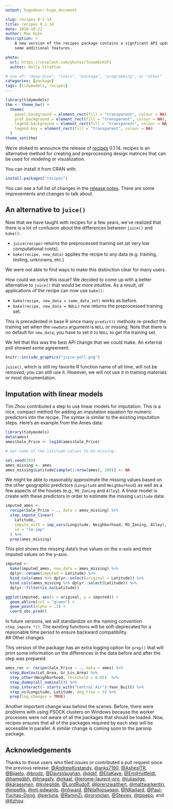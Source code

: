 ```yaml
---
output: hugodown::hugo_document

slug: recipes-0-1-14
title: recipes 0.1.14
date: 2020-10-22
author: Max Kuhn
description: >
    A new version of the recipes package contains a signficant API update and 
    some additional features. 

photo:
  url: https://unsplash.com/photos/ToswmEekSFI
  author: Holly Stratton

# one of: "deep-dive", "learn", "package", "programming", or "other"
categories: [package] 
tags: [tidymodels, recipes]
---
```


```r
library(tidymodels)
thm <- theme_bw() + 
  theme(
    panel.background = element_rect(fill = "transparent", colour = NA), 
    plot.background = element_rect(fill = "transparent", colour = NA),
    legend.background = element_rect(fill = "transparent", colour = NA),
    legend.key = element_rect(fill = "transparent", colour = NA)
  )
theme_set(thm)
```

We're stoked to announce the release of [recipes](https://recipes.tidymodels.org) 0.1.14. recipes is an alternative method for creating and preprocessing design matrices that can be used for modeling or visualization. 

You can install it from CRAN with:

```r
install.packages("recipes")
```

You can see a full list of changes in the [release notes](https://recipes.tidymodels.org/news/index.html). There are some improvements and changes to talk about. 

## An alternative to `juice()`

Now that we have taught with recipes for a few years, we've realized that there is a lot of  confusion about the differences between `juice()` and `bake()`:

* `juice(recipe)` returns the preprocessed training set (at very low computational costs).
* `bake(recipe, new_data)` applies the recipe to any data (e.g. training, testing, unknowns, etc.)

We were not able to find ways to make this distinction clear for many users. 

How could we solve this issue? We decided to come up with a better alternative to `juice()`  that would be more intuitive. As a result,  _all_ applications of the recipe can now use `bake()`: 

* `bake(recipe, new_data = some_data_set)` works as before. 
* `bake(recipe, new_data = NULL)` now returns the preprocessed training set. 

This is precedented in base R since many `predict()` methods re-predict the training set when the `newdata` argument is `NULL` or missing. Note that there is no default for `new_data`; you have to set it to `NULL` to get the training set. 

We felt that this was the best API change that we could make. An external poll showed some agreement: 

```r
knitr::include_graphics("juice-poll.png")
```

`juice()`, which is still my favorite R function name of all time, will not be removed; you can still use it. However, we will not use it in training materials or most documentation. 

## Imputation with linear models

Tim Zhou contributed a step to use linear models for imputation. This is a nice, compact method for adding an imputation equation for numeric predictors into the recipe. The syntax is similar to the existing imputation steps. Here's an example from the Ames data: 

```r
library(tidymodels)
data(ames)
ames$Sale_Price <- log10(ames$Sale_Price)

# Set some of the latitude values to be missing: 

set.seed(393)
ames_missing <- ames
ames_missing$Latitude[sample(1:nrow(ames), 200)] <- NA
```

We might be able to reasonably approximate the missing values based on the other geographic predictors (`Longitude` and `Neighborhood`) as well as a few aspects of the houses (e.g., `MS_Zoning` and `Alley`). A linear model is create with these predictors in order to estimate the missing `Latitude` data: 

```r
imputed_ames <-
  recipe(Sale_Price ~ ., data = ames_missing) %>%
  step_impute_linear(
    Latitude,
    impute_with = imp_vars(Longitude, Neighborhood, MS_Zoning, Alley), 
    id = "lm-imp"
  ) %>%
  prep(ames_missing)
```

This plot shows the missing data's true values on the x-axis and their imputed values on the y-axis: 

```r
imputed <-
  bake(imputed_ames, new_data = ames_missing) %>%
  dplyr::rename(imputed = Latitude) %>%
  bind_cols(ames %>% dplyr::select(original = Latitude)) %>%
  bind_cols(ames_missing %>% dplyr::select(Latitude)) %>%
  dplyr::filter(is.na(Latitude))

ggplot(imputed, aes(x = original, y = imputed)) +
  geom_abline(col = "green") +
  geom_point(alpha = .3) +
  coord_obs_pred()
```

In future versions, we will standardize on the naming convention `step_impute_*()`. The existing functions will be soft-deprecated for a reasonable time period to ensure backward compatibility.  
## Other changes

This version of the package has an extra logging option for `prep()` that will print some information on the differences in the data before and after the step was prepared: 

```r
ames_rec <- recipe(Sale_Price ~ ., data = ames) %>%
  step_BoxCox(Lot_Area, Gr_Liv_Area) %>%
  step_other(Neighborhood, threshold = 0.05)  %>%
  step_dummy(all_nominal()) %>%
  step_interact(~ starts_with("Central_Air"):Year_Built) %>%
  step_ns(Longitude, Latitude, deg_free = 5) %>% 
  prep(log_changes = TRUE)
```

Another important change was behind the scenes. Before, there were problems with using PSOCK clusters on Windows because the worker processes were not aware of all the packages that should be loaded. Now, recipes ensures that all of the packages required by each step will be accessible in parallel. A similar change is coming soon to the parsnip package. 

## Acknowledgements

Thanks to those users who filed issues or contributed a pull request since the previous release: [&#x0040;AndrewKostandy](https://github.com/AndrewKostandy), [&#x0040;anks7190](https://github.com/anks7190), [&#x0040;AshesITR](https://github.com/AshesITR), [&#x0040;Bijaelo](https://github.com/Bijaelo), [&#x0040;brodz](https://github.com/brodz), [&#x0040;DavisVaughan](https://github.com/DavisVaughan), [&#x0040;dgkf](https://github.com/dgkf), [&#x0040;EllaKaye](https://github.com/EllaKaye), [&#x0040;EmilHvitfeldt](https://github.com/EmilHvitfeldt), [&#x0040;hamedbh](https://github.com/hamedbh), [&#x0040;hnagaty](https://github.com/hnagaty), [&#x0040;irkaal](https://github.com/irkaal), [&#x0040;jerome-laurent-pro](https://github.com/jerome-laurent-pro), [&#x0040;juliasilge](https://github.com/juliasilge), [&#x0040;karaesmen](https://github.com/karaesmen), [&#x0040;kylegilde](https://github.com/kylegilde), [&#x0040;LordRudolf](https://github.com/LordRudolf), [&#x0040;lorenzwalthert](https://github.com/lorenzwalthert), [&#x0040;mattwarkentin](https://github.com/mattwarkentin), [&#x0040;mpettis](https://github.com/mpettis), [&#x0040;mt-edwards](https://github.com/mt-edwards), [&#x0040;nhward](https://github.com/nhward), [&#x0040;Nilafhiosagam](https://github.com/Nilafhiosagam), [&#x0040;NRaillard](https://github.com/NRaillard), [&#x0040;Paul-Yuchao-Dong](https://github.com/Paul-Yuchao-Dong), [&#x0040;perluna](https://github.com/perluna), [&#x0040;RaminZi](https://github.com/RaminZi), [&#x0040;rorynolan](https://github.com/rorynolan), [&#x0040;Steviey](https://github.com/Steviey), [&#x0040;topepo](https://github.com/topepo), and [&#x0040;ttzhou](https://github.com/ttzhou).

